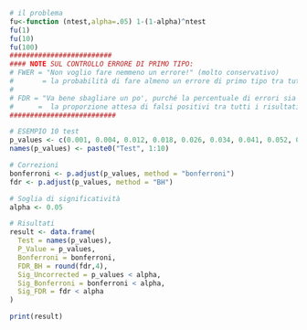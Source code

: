 ```r
# il problema
fu<-function (ntest,alpha=.05) 1-(1-alpha)^ntest
fu(1)
fu(10)
fu(100)
#########################
#### NOTE SUL CONTROLLO ERRORE DI PRIMO TIPO:
# FWER = "Non voglio fare nemmeno un errore!" (molto conservativo)
#       = la probabilità di fare almeno un errore di primo tipo tra tutti i test fatti.
#
# FDR = "Va bene sbagliare un po', purché la percentuale di errori sia bassa." (più permissivo)
#      =  la proporzione attesa di falsi positivi tra tutti i risultati significativi.
##########################

# ESEMPIO 10 test
p_values <- c(0.001, 0.004, 0.012, 0.018, 0.026, 0.034, 0.041, 0.052, 0.065, 0.08)
names(p_values) <- paste0("Test", 1:10)

# Correzioni
bonferroni <- p.adjust(p_values, method = "bonferroni")
fdr <- p.adjust(p_values, method = "BH")

# Soglia di significatività
alpha <- 0.05

# Risultati
result <- data.frame(
  Test = names(p_values),
  P_Value = p_values,
  Bonferroni = bonferroni,
  FDR_BH = round(fdr,4),
  Sig_Uncorrected = p_values < alpha,
  Sig_Bonferroni = bonferroni < alpha,
  Sig_FDR = fdr < alpha
)

print(result)
```